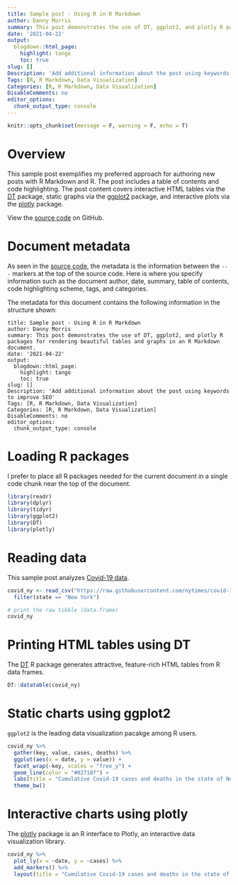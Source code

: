 ```yaml
---
title: Sample post - Using R in R Markdown
author: Danny Morris
summary: This post demonstrates the use of DT, ggplot2, and plotly R packages for rendering beautiful tables and graphs in an R Markdown document.
date: '2021-04-22'
output:
  blogdown::html_page:
    highlight: tango
    toc: true
slug: []
Description: 'Add additional information about the post using keywords to improve SEO'
Tags: [R, R Markdown, Data Visualization]
Categories: [R, R Markdown, Data Visualization]
DisableComments: no
editor_options: 
  chunk_output_type: console
---
```


```r
knitr::opts_chunk$set(message = F, warning = F, echo = T)
```

# Overview

This sample post exemplifies my preferred approach for authoring new posts with R Markdown and R. The post includes a table of contents and code highlighting. The post content covers interactive HTML tables via the [DT](https://rstudio.github.io/DT/) package, static graphs via the [ggplot2](https://ggplot2.tidyverse.org/) package, and interactive plots via the [plotly](https://plotly.com/r/) package.

View the [source code](https://github.com/dannymorris/r4sites-anatole-custom/blob/master/content/english/post/2021-04-22-sample-post-using-r-in-r-markdown/index.en.Rmd) on GitHub.

# Document metadata

As seen in the [source code](https://github.com/dannymorris/r4sites-anatole-custom/blob/master/content/english/post/2021-04-22-sample-post-using-r-in-r-markdown/index.en.Rmd#L1-L17), the metadata is the information between the `---` markers at the top of the source code. Here is where you specify information such as the document author, date, summary, table of contents, code highlighting scheme, tags, and categories.

The metadata for this document contains the following information in the structure shown:

```
title: Sample post - Using R in R Markdown
author: Danny Morris
summary: This post demonstrates the use of DT, ggplot2, and plotly R packages for rendering beautiful tables and graphs in an R Markdown document.
date: '2021-04-22'
output:
  blogdown::html_page:
    highlight: tango
    toc: true
slug: []
Description: 'Add additional information about the post using keywords to improve SEO'
Tags: [R, R Markdown, Data Visualization]
Categories: [R, R Markdown, Data Visualization]
DisableComments: no
editor_options: 
  chunk_output_type: console
```

# Loading R packages

I prefer to place all R packages needed for the current document in a single code chunk near the top of the document.

```r
library(readr)
library(dplyr)
library(tidyr)
library(ggplot2)
library(DT)
library(plotly)
```

# Reading data

This sample post analyzes [Covid-19 data](https://github.com/nytimes/covid-19-data).

```r
covid_ny <- read_csv("https://raw.githubusercontent.com/nytimes/covid-19-data/master/us-states.csv") %>%
  filter(state == "New York")

# print the raw tibble (data.frame)
covid_ny
```

# Printing HTML tables using DT

The [DT](https://rstudio.github.io/DT/) R package generates attractive, feature-rich HTML tables from R data frames.

```r
DT::datatable(covid_ny)
```

# Static charts using ggplot2 

`ggplot2` is the leading data visualization pacakge among R users.

```r
covid_ny %>%
  gather(key, value, cases, deaths) %>%
  ggplot(aes(x = date, y = value)) +
  facet_wrap(~key, scales = "free_y") +
  geom_line(color = "#02718f") +
  labs(title = "Cumulative Covid-19 cases and deaths in the state of New York, USA") +
  theme_bw()
```

# Interactive charts using plotly

The [plotly](https://plotly.com/r/) package is an R interface to Plotly, an interactive data visualization library.

```r
covid_ny %>%
  plot_ly(x = ~date, y = ~cases) %>%
  add_markers() %>%
  layout(title = "Cumulative Covid-19 cases and deaths in the state of New York, USA")
```
